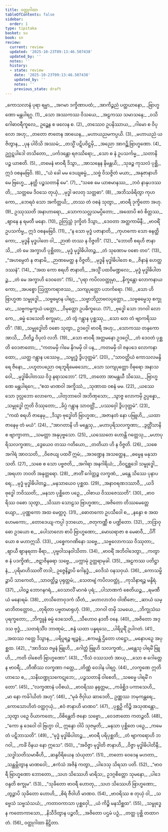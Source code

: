 ```yaml
---
title: ဝတ္ထုဂါထာ
tableOfContents: false
sidebar:
  order: 1
type: tipitaka
basket: su
book: sn
review:
  current: review
  updated: '2025-10-23T09:13:46.507438'
  updated_by: ''
  notes: ''
  history:
  - state: review
    date: '2025-10-23T09:13:46.507438'
    updated_by: ''
    notes: ''
    previous_state: draft
---
```



<ReviewStatus review={frontmatter.review} showDetails={true} />

<HypothesisAnnotation frontmatter={frontmatter} />

<DynamicBreadcrumb />

<Division number="983" book="sn" e="ch" v="18" p="429">

<Paragraph number="1164" type="verses" book="sn">
_ကောသလာနံ ပုရာ ရမ္မာ,_  
_အဂမာ ဒက္ခိဏာပထံ;_  
_အာကိဉ္စညံ ပတ္ထယာနော,_  
_ဗြာဟ္မဏော မန္တပါရဂူ. (1)_  

</Paragraph>

</Division>
<Division number="984" book="sn" e="ch" v="18" p="429">

<Paragraph number="1165" type="verses" book="sn">
_သော အဿကဿ ဝိသယေ,_  
_အဠကဿ သမာသနေ;_  
_ဝသိ ဂေါဓာဝရီကူလေ,_  
ဥဉ္ဆေန စ ဖလေန စ. (2)_  

</Paragraph>

</Division>
<Division number="985" book="sn" e="ch" v="18" p="429">

<Paragraph number="1166" type="verses" book="sn">
_တဿေဝ ဥပနိဿာယ,_  
_ဂါမော စ ဝိပုလော အဟု;_  
_တတော ဇာတေန အာယေန,_  
_မဟာယညမကပ္ပယိ. (3)_  

</Paragraph>

</Division>
<Division number="986" book="sn" e="ch" v="18" p="429">

<Paragraph number="1167" type="verses" book="sn">
_မဟာယညံ ယဇိတွာန,_  
_ပုန ပါဝိသိ အဿမံ;_  
_တသ္မိံ ပဋိပဝိဋ္ဌမှိ,_  
_အညော အာဂဉ္ဆိ ဗြာဟ္မဏော. (4)_  

</Paragraph>

</Division>
<Division number="987" book="sn" e="ch" v="18" p="429">

<Paragraph number="1168" type="verses" book="sn">
ဥဂ္ဃဋ္ဋပါဒေါ တသိတော,_  
_ပင်္ကဒန္တော ရဇဿိရော;_  
_သော စ နံ ဥပသင်္ကမ္မ,_  
_သတာနိ ပဉ္စ ယာစတိ. (5)_  

</Paragraph>

</Division>
<Division number="988" book="sn" e="ch" v="18" p="429">

<Paragraph number="1169" type="verses" book="sn">
_တမေနံ ဗာဝရီ ဒိသွာ,_  
_အာသနေန နိမန္တယိ;_  
_သုခဉ္စ ကုသလံ ပုစ္ဆိ,_  
ဣဒံ ဝစနမဗြဝိ. (6)_  

</Paragraph>

</Division>
<Division number="989" book="sn" e="ch" v="18" p="429">

<Paragraph number="1170" type="verses" book="sn">
_“ယံ ခေါ မမ ဒေယျဓမ္မံ,_  
_သဗ္ဗံ ဝိသဇ္ဇိတံ မယာ;_  
_အနုဇာနာဟိ မေ ဗြဟ္မေ,_  
_နတ္ထိ ပဉ္စသတာနိ မေ”. (7)_  

</Paragraph>

</Division>
<Division number="990" book="sn" e="ch" v="18" p="429">

<Paragraph number="1171" type="verses" book="sn">
_“သစေ မေ ယာစမာနဿ,_  
_ဘဝံ နာနုပဒဿတိ;_  
_သတ္တမေ ဒိဝသေ တုယှံ,_  
_မုဒ္ဓါ ဖလတု သတ္တဓာ”. (8)_  

</Paragraph>

</Division>
<Division number="991" book="sn" e="ch" v="18" p="429">

<Paragraph number="1172" type="verses" book="sn">
_အဘိသင်္ခရိတွာ ကုဟကော,_  
_ဘေရဝံ သော အကိတ္တယိ;_  
_တဿ တံ ဝစနံ သုတွာ,_  
_ဗာဝရီ ဒုက္ခိတော အဟု. (9)_  

</Paragraph>

</Division>
<Division number="992" book="sn" e="ch" v="18" p="429">

<Paragraph number="1173" type="verses" book="sn">
ဥဿုဿတိ အနာဟာရော,_  
_သောကသလ္လသမပ္ပိတော;_  
_အထောပိ ဧဝံ စိတ္တဿ,_  
_ဈာနေ န ရမတီ မနော. (10)_  

</Paragraph>

</Division>
<Division number="993" book="sn" e="ch" v="18" p="429">

<Paragraph number="1174" book="sn">
ဥတြသ္တံ ဒုက္ခိတံ ဒိသွာ,_  
_ဒေဝတာ အတ္ထကာမိနီ;_  
_ဗာဝရိံ ဥပသင်္ကမ္မ,_  
ဣဒံ ဝစနမဗြဝိ. (11)_  

</Paragraph>

</Division>
<Division number="994" book="sn" e="ch" v="18" p="430">

<Paragraph number="1175" type="verses" book="sn">
_“န သော မုဒ္ဓံ ပဇာနာတိ,_  
_ကုဟကော သော ဓနတ္ထိကော;_  
_မုဒ္ဓနိ မုဒ္ဓပါတေ ဝါ,_  
_ဉာဏံ တဿ န ဝိဇ္ဇတိ”. (12)_  

</Paragraph>

</Division>
<Division number="995" book="sn" e="ch" v="18" p="430">

<Paragraph number="1176" type="verses" book="sn">
_“ဘောတီ စရဟိ ဇာနာသိ,_  
_တံ မေ အက္ခာဟိ ပုစ္ဆိတာ;_  
_မုဒ္ဓံ မုဒ္ဓါဓိပါတဉ္စ,_  
_တံ သုဏောမ ဝစော တဝ”. (13)_  

</Paragraph>

</Division>
<Division number="996" book="sn" e="ch" v="18" p="430">

<Paragraph number="1177" type="verses" book="sn">
_“အဟမ္ပေတံ န ဇာနာမိ,_  
_ဉာဏမေတ္ထ န ဝိဇ္ဇတိ;_  
_မုဒ္ဓနိ မုဒ္ဓါဓိပါတေ စ,_  
_ဇိနာနံ ဟေတ္ထ ဒဿနံ”. (14)_  

</Paragraph>

</Division>
<Division number="997" book="sn" e="ch" v="18" p="430">

<Paragraph number="1178" type="verses" book="sn">
_“အထ ကော စရဟိ ဇာနာတိ,_  
_အသ္မိံ ပထဝိမဏ္ဍလေ;_  
_မုဒ္ဓံ မုဒ္ဓါဓိပါတဉ္စ,_  
_တံ မေ အက္ခာဟိ ဒေဝတေ”. (15)_  

</Paragraph>

</Division>
<Division number="998" book="sn" e="ch" v="18" p="430">

<Paragraph number="1179" type="verses" book="sn">
_“ပုရာ ကပိလဝတ္ထုမှာ,_  
_နိက္ခန္တော လောကနာယကော;_  
_အပစ္စော ဩက္ကာကရာဇဿ,_  
_သကျပုတ္တော ပဘင်္ကရော. (16)_  

</Paragraph>

</Division>
<Division number="999" book="sn" e="ch" v="18" p="430">

<Paragraph number="1180" type="verses" book="sn">
_သော ဟိ ဗြာဟ္မဏ သမ္ဗုဒ္ဓေါ,_  
_သဗ္ဗဓမ္မာန ပါရဂူ;_  
_သဗ္ဗာဘိညာဗလပ္ပတ္တော,_  
_သဗ္ဗဓမ္မေသု စက္ခုမာ;_  
_သဗ္ဗကမ္မက္ခယံ ပတ္တော,_  
_ဝိမုတ္တော ဥပဓိက္ခယေ. (17)_  

</Paragraph>

</Division>
<Division number="1000" book="sn" e="ch" v="18" p="430">

<Paragraph number="1181" type="verses" book="sn">
_ဗုဒ္ဓေါ သော ဘဂဝါ လောကေ,_  
_ဓမ္မံ ဒေသေတိ စက္ခုမာ;_  
_တံ တွံ ဂန္တွာန ပုစ္ဆဿု,_  
_သော တေ တံ ဗျာကရိဿတိ”. (18)_  

</Paragraph>

</Division>
<Division number="1001" book="sn" e="ch" v="18" p="430">

<Paragraph number="1182" type="verses" book="sn">
_သမ္ဗုဒ္ဓေါတိ ဝစော သုတွာ,_  
ဥဒဂ္ဂေါ ဗာဝရီ အဟု;_  
_သောကဿ တနုကော အာသိ,_  
_ပီတိဉ္စ ဝိပုလံ လဘိ. (19)_  

</Paragraph>

</Division>
<Division number="1002" book="sn" e="ch" v="18" p="430">

<Paragraph number="1183" type="verses" book="sn">
_သော ဗာဝရီ အတ္တမနော ဥဒဂ္ဂေါ,_  
_တံ ဒေဝတံ ပုစ္ဆတိ ဝေဒဇာတော;_  
_“ကတမမှိ ဂါမေ နိဂမမှိ ဝါ ပန,_  
_ကတမမှိ ဝါ ဇနပဒေ လောကနာထော;_  
_ယတ္ထ ဂန္တွာန ပဿေမု,_  
_သမ္ဗုဒ္ဓံ ဒွိပဒုတ္တမံ”. (20)_  

</Paragraph>

</Division>
<Division number="1003" book="sn" e="ch" v="18" p="430">

<Paragraph number="1184" type="verses" book="sn">
_“သာဝတ္ထိယံ ကောသလမန္ဒိရေ ဇိနော,_  
_ပဟူတပညော ဝရဘူရိမေဓသော;_  
_သော သကျပုတ္တော ဝိဓုရော အနာသဝေါ,_  
_မုဒ္ဓါဓိပါတဿ ဝိဒူ နရာသဘော”. (21)_  

</Paragraph>

</Division>
<Division number="1004" book="sn" e="ch" v="18" p="431">

<Paragraph number="1185" type="verses" book="sn">
_တတော အာမန္တယီ သိဿေ,_  
_ဗြာဟ္မဏေ မန္တပါရဂေ;_  
_“ဧထ မာဏဝါ အက္ခိဿံ,_  
_သုဏာထ ဝစနံ မမ. (22)_  

</Paragraph>

</Division>
<Division number="1005" book="sn" e="ch" v="18" p="431">

<Paragraph number="1186" type="verses" book="sn">
_ယဿေသော ဒုလ္လဘော လောကေ,_  
_ပါတုဘာဝေါ အဘိဏှသော;_  
_သွာဇ္ဇ လောကမှိ ဥပ္ပန္နော,_  
_သမ္ဗုဒ္ဓေါ ဣတိ ဝိဿုတော;_  
_ခိပ္ပံ ဂန္တွာန သာဝတ္ထိံ,_  
_ပဿဝှေါ ဒွိပဒုတ္တမံ”. (23)_  

</Paragraph>

</Division>
<Division number="1006" book="sn" e="ch" v="18" p="431">

<Paragraph number="1187" type="verses" book="sn">
_“ကထံ စရဟိ ဇာနေမု,_  
_ဒိသွာ ဗုဒ္ဓေါတိ ဗြာဟ္မဏ;_  
_အဇာနတံ နော ပဗြူဟိ,_  
_ယထာ ဇာနေမု တံ မယံ”. (24)_  

</Paragraph>

</Division>
<Division number="1007" book="sn" e="ch" v="18" p="431">

<Paragraph number="1188" type="verses" book="sn">
_“အာဂတာနိ ဟိ မန္တေသု,_  
_မဟာပုရိသလက္ခဏာ;_  
_ဒွတ္တိံသာနိ စ ဗျာက္ခာတာ,_  
_သမတ္တာ အနုပုဗ္ဗသော. (25)_  

</Paragraph>

</Division>
<Division number="1008" book="sn" e="ch" v="18" p="431">

<Paragraph number="1189" type="verses" book="sn">
_ယဿေတေ ဟောန္တိ ဂတ္တေသု,_  
_မဟာပုရိသလက္ခဏာ;_  
_ဒွေယေဝ တဿ ဂတိယော,_  
_တတိယာ ဟိ န ဝိဇ္ဇတိ. (26)_  

</Paragraph>

</Division>
<Division number="1009" book="sn" e="ch" v="18" p="431">

<Paragraph number="1190" type="verses" book="sn">
_သစေ အဂါရံ အာဝသတိ,_  
_ဝိဇေယျ ပထဝိံ ဣမံ;_  
_အဒဏ္ဍေန အသတ္ထေန,_  
_ဓမ္မေန မနုသာသတိ. (27)_  

</Paragraph>

</Division>
<Division number="1010" book="sn" e="ch" v="18" p="431">

<Paragraph number="1191" type="verses" book="sn">
_သစေ စ သော ပဗ္ဗဇတိ,_  
_အဂါရာ အနဂါရိယံ;_  
_ဝိဝဋ္ဋစ္ဆဒေါ သမ္ဗုဒ္ဓေါ,_  
_အရဟာ ဘဝတိ အနုတ္တရော. (28)_  

</Paragraph>

</Division>
<Division number="1011" book="sn" e="ch" v="18" p="431">

<Paragraph number="1192" type="verses" book="sn">
_ဇာတိံ ဂေါတ္တဉ္စ လက္ခဏံ,_  
_မန္တေ သိဿေ ပုနာပရေ;_  
_မုဒ္ဓံ မုဒ္ဓါဓိပါတဉ္စ,_  
_မနသာယေဝ ပုစ္ဆထ. (29)_  

</Paragraph>

</Division>
<Division number="1012" book="sn" e="ch" v="18" p="431">

<Paragraph number="1193" type="verses" book="sn">
_အနာဝရဏဒဿာဝီ,_  
_ယဒိ ဗုဒ္ဓေါ ဘဝိဿတိ;_  
_မနသာ ပုစ္ဆိတေ ပဉှေ,_  
_ဝါစာယ ဝိဿဇေဿတိ”. (30)_  

</Paragraph>

</Division>
<Division number="1013" book="sn" e="ch" v="18" p="431">

<Paragraph number="1194" type="verses" book="sn">
_ဗာဝရိဿ ဝစော သုတွာ,_  
_သိဿာ သောဠသ ဗြာဟ္မဏာ;_  
_အဇိတော တိဿမေတ္တေယျော,_  
_ပုဏ္ဏကော အထ မေတ္တဂူ. (31)_  

</Paragraph>

</Division>
<Division number="1014" book="sn" e="ch" v="18" p="431">

<Paragraph number="1195" type="verses" book="sn">
_ဓောတကော ဥပသီဝေါ စ,_  
_နန္ဒော စ အထ ဟေမကော;_  
_တောဒေယျ-ကပ္ပါ ဒုဘယော,_  
_ဇတုကဏ္ဏီ စ ပဏ္ဍိတော. (32)_  

</Paragraph>

</Division>
<Division number="1015" book="sn" e="ch" v="18" p="432">

<Paragraph number="1196" type="verses" book="sn">
_ဘဒြာဝုဓော ဥဒယော စ,_  
_ပေါသာလော စာပိ ဗြာဟ္မဏော;_  
_မောဃရာဇာ စ မေဓာဝီ,_  
_ပိင်္ဂိယော စ မဟာဣသိ. (33)_  

</Paragraph>

</Division>
<Division number="1016" book="sn" e="ch" v="18" p="432">

<Paragraph number="1197" type="verses" book="sn">
_ပစ္စေကဂဏိနော သဗ္ဗေ,_  
_သဗ္ဗလောကဿ ဝိဿုတာ;_  
_ဈာယီ ဈာနရတာ ဓီရာ,_  
_ပုဗ္ဗဝါသနဝါသိတာ. (34)_  

</Paragraph>

</Division>
<Division number="1017" book="sn" e="ch" v="18" p="432">

<Paragraph number="1198" type="verses" book="sn">
_ဗာဝရိံ အဘိဝါဒေတွာ,_  
_ကတွာ စ နံ ပဒက္ခိဏံ;_  
_ဇဋာဇိနဓရာ သဗ္ဗေ,_  
_ပက္ကာမုံ ဥတ္တရာမုခါ. (35)_  

</Paragraph>

</Division>
<Division number="1018" book="sn" e="ch" v="18" p="432">

<Paragraph number="1199" type="verses" book="sn">
_အဠကဿ ပတိဋ္ဌာနံ,_  
_ပုရိမာဟိဿတိံ တဒါ;_  
ဥဇ္ဇေနိဉ္စာပိ ဂေါနဒ္ဓံ,_  
_ဝေဒိသံ ဝနသဝှယံ. (36)_  

</Paragraph>

</Division>
<Division number="1019" book="sn" e="ch" v="18" p="432">

<Paragraph number="1200" type="verses" book="sn">
_ကောသမ္ဗိဉ္စာပိ သာကေတံ,_  
_သာဝတ္ထိဉ္စ ပုရုတ္တမံ;_  
_သေတဗျံ ကပိလဝတ္ထုံ,_  
_ကုသိနာရဉ္စ မန္ဒိရံ. (37)_  

</Paragraph>

</Division>
<Division number="1020" book="sn" e="ch" v="18" p="432">

<Paragraph number="1201" type="verses" book="sn">
_ပါဝဉ္စ ဘောဂနဂရံ,_  
_ဝေသာလိံ မာဂဓံ ပုရံ;_  
_ပါသာဏကံ စေတိယဉ္စ,_  
_ရမဏီယံ မနောရမံ. (38)_  

</Paragraph>

</Division>
<Division number="1021" book="sn" e="ch" v="18" p="432">

<Paragraph number="1202" type="verses" book="sn">
_တသိတောဝုဒကံ သီတံ,_  
_မဟာလာဘံဝ ဝါဏိဇော;_  
_ဆာယံ ဃမ္မာဘိတတ္တောဝ,_  
_တုရိတာ ပဗ္ဗတမာရုဟုံ. (39)_  

</Paragraph>

</Division>
<Division number="1022" book="sn" e="ch" v="18" p="432">

<Paragraph number="1203" type="verses" book="sn">
_ဘဂဝါ တမှိ သမယေ,_  
_ဘိက္ခုသံဃပုရက္ခတော;_  
_ဘိက္ခူနံ ဓမ္မံ ဒေသေတိ,_  
_သီဟောဝ နဒတီ ဝနေ. (40)_  

</Paragraph>

</Division>
<Division number="1023" book="sn" e="ch" v="18" p="432">

<Paragraph number="1204" type="verses" book="sn">
_အဇိတော အဒ္ဒသ ဗုဒ္ဓံ,_  
_သတရံသိံဝ ဘာဏုမံ;_  
_စန္ဒံ ယထာ ပန္နရသေ,_  
_ပါရိပူရိံ ဥပါဂတံ. (41)_  

</Paragraph>

</Division>
<Division number="1024" book="sn" e="ch" v="18" p="432">

<Paragraph number="1205" type="verses" book="sn">
_အထဿ ဂတ္တေ ဒိသွာန,_  
_ပရိပူရဉ္စ ဗျဉ္ဇနံ;_  
_ဧကမန္တံ ဌိတော ဟဋ္ဌော,_  
_မနောပဉှေ အပုစ္ဆထ. (42)_  

</Paragraph>

</Division>
<Division number="1025" book="sn" e="ch" v="18" p="432">

<Paragraph number="1206" type="verses" book="sn">
_“အာဒိဿ ဇမ္မနံ ဗြူဟိ,_  
_ဂေါတ္တံ ဗြူဟိ သလက္ခဏံ;_  
_မန္တေသု ပါရမိံ ဗြူဟိ,_  
_ကတိ ဝါစေတိ ဗြာဟ္မဏော”. (43)_  

</Paragraph>

</Division>
<Division number="1026" book="sn" e="ch" v="18" p="432">

<Paragraph number="1207" type="verses" book="sn">
_“ဝီသံ ဝဿသတံ အာယု,_  
_သော စ ဂေါတ္တေန ဗာဝရီ;_  
_တီဏိဿ လက္ခဏာ ဂတ္တေ,_  
_တိဏ္ဏံ ဝေဒါန ပါရဂူ. (44)_  

</Paragraph>

</Division>
<Division number="1027" book="sn" e="ch" v="18" p="433">

<Paragraph number="1208" type="verses" book="sn">
_လက္ခဏေ ဣတိဟာသေ စ,_  
_သနိဃဏ္ဍုသကေဋုဘေ;_  
_ပဉ္စသတာနိ ဝါစေတိ,_  
_သဓမ္မေ ပါရမိံ ဂတော”. (45)_  

</Paragraph>

</Division>
<Division number="1028" book="sn" e="ch" v="18" p="433">

<Paragraph number="1209" type="verses" book="sn">
_“လက္ခဏာနံ ပဝိစယံ,_  
_ဗာဝရိဿ နရုတ္တမ;_  
_ကင်္ခစ္ဆိဒ ပကာသေဟိ,_  
_မာ နော ကင်္ခါယိတံ အဟု”. (46)_  

</Paragraph>

</Division>
<Division number="1029" book="sn" e="ch" v="18" p="433">

<Paragraph number="1210" type="verses" book="sn">
_“မုခံ ဇိဝှါယ ဆာဒေတိ,_  
ဥဏ္ဏဿ ဘမုကန္တရေ;_  
_ကောသောဟိတံ ဝတ္ထဂုယှံ,_  
_ဧဝံ ဇာနာဟိ မာဏဝ”. (47)_  

</Paragraph>

</Division>
<Division number="1030" book="sn" e="ch" v="18" p="433">

<Paragraph number="1211" type="verses" book="sn">
_ပုစ္ဆဉှိ ကိဉ္စိ အသုဏန္တော,_  
_သုတွာ ပဉှေ ဝိယာကတေ;_  
_ဝိစိန္တေတိ ဇနော သဗ္ဗော,_  
_ဝေဒဇာတော ကတဉ္ဇလီ. (48)_  

</Paragraph>

</Division>
<Division number="1031" book="sn" e="ch" v="18" p="433">

<Paragraph number="1212" type="verses" book="sn">
_“ကော နု ဒေဝေါ ဝါ ဗြဟ္မာ ဝါ,_  
ဣန္ဒော ဝါပိ သုဇမ္ပတိ;_  
_မနသာ ပုစ္ဆိတေ ပဉှေ,_  
_ကမေတံ ပဋိဘာသတိ”. (49)_  

</Paragraph>

</Division>
<Division number="1032" book="sn" e="ch" v="18" p="433">

<Paragraph number="1213" type="verses" book="sn">
_“မုဒ္ဓံ မုဒ္ဓါဓိပါတဉ္စ,_  
_ဗာဝရီ ပရိပုစ္ဆတိ;_  
_တံ ဗျာကရောဟိ ဘဂဝါ,_  
_ကင်္ခံ ဝိနယ နော ဣသေ”. (50)_  

</Paragraph>

</Division>
<Division number="1033" book="sn" e="ch" v="18" p="433">

<Paragraph number="1214" type="verses" book="sn">
_“အဝိဇ္ဇာ မုဒ္ဓါတိ ဇာနာဟိ,_  
_ဝိဇ္ဇာ မုဒ္ဓါဓိပါတိနီ;_  
_သဒ္ဓါသတိသမာဓီဟိ,_  
_ဆန္ဒဝိရိယေန သံယုတာ”. (51)_  

</Paragraph>

</Division>
<Division number="1034" book="sn" e="ch" v="18" p="433">

<Paragraph number="1215" type="verses" book="sn">
_တတော ဝေဒေန မဟတာ,_  
_သန္ထမ္ဘိတွာန မာဏဝေါ;_  
_ဧကံသံ အဇိနံ ကတွာ,_  
_ပါဒေသု သိရသာ ပတိ. (52)_  

</Paragraph>

</Division>
<Division number="1035" book="sn" e="ch" v="18" p="433">

<Paragraph number="1216" type="verses" book="sn">
_“ဗာဝရီ ဗြာဟ္မဏော ဘောတော,_  
_သဟ သိဿေဟိ မာရိသ;_  
ဥဒဂ္ဂစိတ္တော သုမနော,_  
_ပါဒေ ဝန္ဒတိ စက္ခုမ”. (53)_  

</Paragraph>

</Division>
<Division number="1036" book="sn" e="ch" v="18" p="433">

<Paragraph number="1217" type="verses" book="sn">
_“သုခိတော ဗာဝရီ ဟောတု,_  
_သဟ သိဿေဟိ ဗြာဟ္မဏော;_  
_တွဉ္စာပိ သုခိတော ဟောဟိ,_  
_စိရံ ဇီဝါဟိ မာဏဝ. (54)_  

</Paragraph>

</Division>
<Division number="1037" book="sn" e="ch" v="18" p="433">

<Paragraph number="1218" type="verses" book="sn">
_ဗာဝရိဿ စ တုယှံ ဝါ,_  
_သဗ္ဗေသံ သဗ္ဗသံသယံ;_  
_ကတာဝကာသာ ပုစ္ဆဝှေါ,_  
_ယံ ကိဉ္စိ မနသိစ္ဆထ”. (55)_  

</Paragraph>

</Division>
<Division number="1038" book="sn" e="ch" v="18" p="433">

<Paragraph number="1219" type="verses" book="sn">
_သမ္ဗုဒ္ဓေန ကတောကာသော,_  
_နိသီဒိတွာန ပဉ္ဇလီ;_  
_အဇိတော ပဌမံ ပဉှံ,_  
_တတ္ထ ပုစ္ဆိ တထာဂတံ. (56)_  


</Paragraph>
</Division>

<Paragraph number="1220" type="center" book="sn">
ဝတ္ထုဂါထာ နိဋ္ဌိတာ.
</Paragraph>